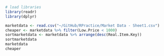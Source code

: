 ```r
# load libraries
library(readr)
library(dplyr)
```
```r
marketdata <- read.csv("~/GitHub/RPractice/Market Data - Sheet1.csv")
cheaper <- marketdata %>% filter(Low.Price < 1000)
sortmarketdata <- marketdata %>% arrange(desc(Real.Item.Key))
sortmarketdata
marketdata
cheaper
```